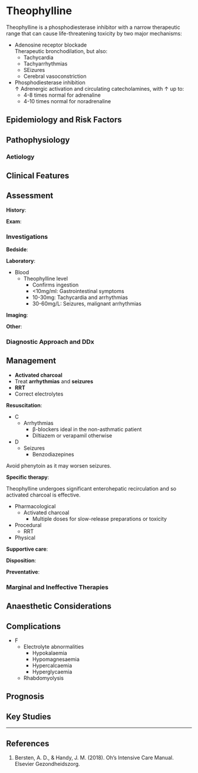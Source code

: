 # Theophylline

Theophylline is a phosphodiesterase inhibitor with a narrow therapeutic range that can cause life-threatening toxicity by two major mechanisms:

* Adenosine receptor blockade\
Therapeutic bronchodilation, but also:
	* Tachycardia
	* Tachyarrhythmias
	* SEizures
	* Cerebral vasoconstriction
* Phosphodiesterase inhibition\
↑ Adrenergic activation and circulating catecholamines, with ↑ up to:
	* 4-8 times normal for adrenaline
	* 4-10 times normal for noradrenaline

## Epidemiology and Risk Factors

## Pathophysiology

### Aetiology

## Clinical Features

## Assessment

**History**:

**Exam**:

### Investigations

**Bedside**:

**Laboratory**:

* Blood
	* Theophylline level
		* Confirms ingestion
		* <10mg/ml: Gastrointestinal symptoms
		* 10-30mg: Tachycardia and arrhythmias
		* 30-60mg/L: Seizures, malignant arrhythmias

**Imaging**:

**Other**:

### Diagnostic Approach and DDx


## Management

:::priority
* **Activated charcoal**
* Treat **arrhythmias** and **seizures**
* **RRT**
* Correct electrolytes
:::

**Resuscitation**:

* C
	* Arrhythmias
		* β-blockers ideal in the non-asthmatic patient
		* Diltiazem or verapamil otherwise
* D
	* Seizures
		* Benzodiazepines

:::column-margin
Avoid phenytoin as it may worsen seizures.
:::

**Specific therapy**:

:::column-margin
Theophylline undergoes significant enterohepatic recirculation and so activated charcoal is effective.
:::

* Pharmacological
	* Activated charcoal
		* Multiple doses for slow-release preparations or toxicity
* Procedural
	* RRT
* Physical

**Supportive care**:

**Disposition**:

**Preventative**:


### Marginal and Ineffective Therapies

## Anaesthetic Considerations

## Complications

* F
	* Electrolyte abnormalities
		* Hypokalaemia
		* Hypomagnesaemia
		* Hypercalcaemia
		* Hyperglycaemia
	* Rhabdomyolysis

## Prognosis

## Key Studies


---

## References

1. Bersten, A. D., & Handy, J. M. (2018). Oh’s Intensive Care Manual. Elsevier Gezondheidszorg.